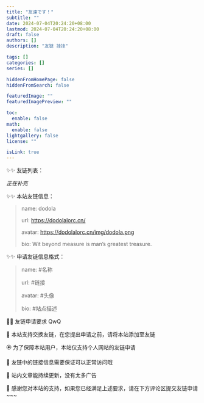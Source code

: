 ```yaml
---
title: "友達です！"
subtitle: ""
date: 2024-07-04T20:24:20+08:00
lastmod: 2024-07-04T20:24:20+08:00
draft: false
authors: []
description: "友链 挂挂"

tags: []
categories: []
series: []

hiddenFromHomePage: false
hiddenFromSearch: false

featuredImage: ""
featuredImagePreview: ""

toc:
  enable: false
math:
  enable: false
lightgallery: false
license: ""

isLink: true
---
```



✨️✨️ 友链列表：

<div className="friend-link-shell">
  <FriendLink
        name="dodola"
        url="https://dodolalorc.cn/"
        avatar="https://dodolalorc.cn/img/dodola.png"
        bio="要是人生能像星露谷就好了。"
  />

  <FriendLink
        name="思想犯"
        url="https://virgiling.github.io/"
        avatar="https://avatars.githubusercontent.com/u/71817082?v=4"
        bio="一个活的相对失败的 CSer"
  />
  <FriendLink
    name="Windlinxy" url="https://windlinxy.github.io/" avatar="https://windlinxy.github.io/images/windlinxy.jpg" bio="测试岗牛马的失败生活"
  />
  <FriendLink
    name="YorkWu's Blog" url="https://wyy.ink/" avatar="https://wyy.ink/img/%E5%A4%B4%E5%83%8F.jpg" bio="ddl:一个很强的学长QwQ！！"
  />
  <FriendLink
     name="无双" url="https://blog.wushuang233.com/" avatar="https://blog.wushuang233.com/usr/themes/handsome/assets/img/avatar.jpg" bio="ddl:是很强的陈老师！"
  />
  <FriendLink
    name="Roses" url="https://rossqaq.github.io/" avatar="https://avatars.githubusercontent.com/u/69858629?v=4" bio="NENU 唯一懂 C++ 的人"
  />
  <FriendLink
     name="Echo 的小窝" url="https://www.liveout.cn/" avatar="https://liveout.cn/wp-content/uploads/pic/photo/photo1.jpg" bio="漂泊于互联网中的小窝"
  />
  <FriendLink
    name="KAMIASUKA’s Blog" url="https://kamiasuka.top/index.html" avatar="https://foruda.gitee.com/avatar/1699007508663606881/13417927_kamiasuka_1699007508.png!avatar200" bio="Patience is key in life"
  />
  <FriendLink
    name="松種小窝" url="https://pineseed.cn/" avatar="https://pineseed.cn/wp-content/uploads/2024/08/picture.jpg" bio="花开又花落，时节暗中迁"
  />
  <FriendLink
     name="幻雪的博客" url="https://huanxueblog.top/" avatar="https://testingcf.jsdelivr.net/gh/huanxueshengmou/picture-host/f1468a693cb34923b75b0de186ba05d1860b18b8.jpg@1256w_1256h_!web-article-pic.webp" bio="腐烂于花海，致死于所爱"
  />

</div>

_正在补充_

✨️✨️ 本站友链信息：

> name: dodola
>
> url: https://dodolalorc.cn/
>
> avatar: https://dodolalorc.cn/img/dodola.png
>
> bio: Wit beyond measure is man’s greatest treasure.

✨️✨️ 申请友链信息格式：

> name: #名称
>
> url: #链接
>
> avatar: #头像
>
> bio: #站点描述

🎇🎇 友链申请要求 QwQ

🎉 本站支持交换友链，在您提出申请之前，请将本站添加至友链

🏵️ 为了保障本站用户，本站仅支持个人网站的友链申请

💐 友链中的链接信息需要保证可以正常访问哦

🍖 站内文章能持续更新，没有太多广告

🎴 感谢您对本站的支持，如果您已经满足上述要求，请在下方评论区提交友链申请~~~
